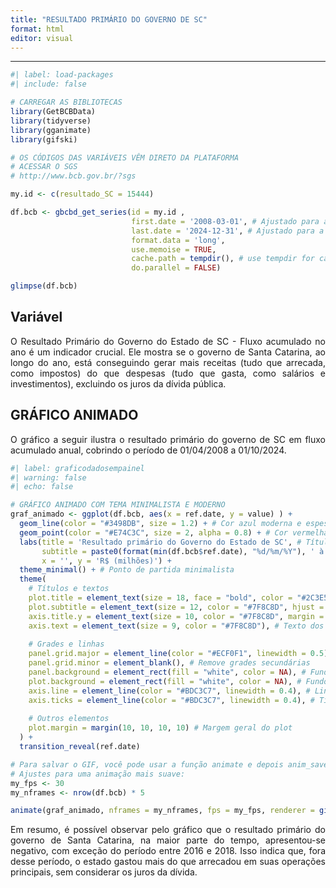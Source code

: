 ---
title: "RESULTADO PRIMÁRIO DO GOVERNO DE SC"
format: html
editor: visual
---

<style>
body{
  text-align: justify;
}
</style>
---

```{r}
#| label: load-packages
#| include: false

# CARREGAR AS BIBLIOTECAS
library(GetBCBData)
library(tidyverse)
library(gganimate)
library(gifski)

# OS CÓDIGOS DAS VARIÁVEIS VÊM DIRETO DA PLATAFORMA
# ACESSAR O SGS
# http://www.bcb.gov.br/?sgs

my.id <- c(resultado_SC = 15444)

df.bcb <- gbcbd_get_series(id = my.id ,
                           first.date = '2008-03-01', # Ajustado para a data da imagem
                           last.date = '2024-12-31', # Ajustado para a data da imagem (4º Trim. 2024)
                           format.data = 'long',
                           use.memoise = TRUE,
                           cache.path = tempdir(), # use tempdir for cache folder
                           do.parallel = FALSE)

glimpse(df.bcb)
```

## Variável

O Resultado Primário do Governo do Estado de SC - Fluxo acumulado no ano é um indicador crucial. Ele mostra se o governo de Santa Catarina, ao longo do ano, está conseguindo gerar mais receitas (tudo que arrecada, como impostos) do que despesas (tudo que gasta, como salários e investimentos), excluindo os juros da dívida pública.

## GRÁFICO ANIMADO

O gráfico a seguir ilustra o resultado primário do governo de SC em fluxo acumulado anual, cobrindo o período de 01/04/2008 a 01/10/2024.

```{r}
#| label: graficodadosempainel
#| warning: false
#| echo: false

# GRÁFICO ANIMADO COM TEMA MINIMALISTA E MODERNO
graf_animado <- ggplot(df.bcb, aes(x = ref.date, y = value) ) +
  geom_line(color = "#3498DB", size = 1.2) + # Cor azul moderna e espessura ligeiramente maior
  geom_point(color = "#E74C3C", size = 2, alpha = 0.8) + # Cor vermelha para destaque, com leve transparência
  labs(title = 'Resultado primário do Governo do Estado de SC', # Título mais conciso
       subtitle = paste0(format(min(df.bcb$ref.date), "%d/%m/%Y"), ' à ', format(max(df.bcb$ref.date), "%d/%m/%Y")), # Subtítulo formatado
       x = '', y = 'R$ (milhões)') +
  theme_minimal() + # Ponto de partida minimalista
  theme(
    # Títulos e textos
    plot.title = element_text(size = 18, face = "bold", color = "#2C3E50", hjust = 0), # Título em negrito, cor escura, alinhado à esquerda
    plot.subtitle = element_text(size = 12, color = "#7F8C8D", hjust = 0, margin = margin(b = 10)), # Subtítulo mais discreto, cor cinza, margem inferior
    axis.title.y = element_text(size = 10, color = "#7F8C8D", margin = margin(r = 10)), # Título do eixo Y, cor cinza
    axis.text = element_text(size = 9, color = "#7F8C8D"), # Texto dos eixos, cor cinza
    
    # Grades e linhas
    panel.grid.major = element_line(color = "#ECF0F1", linewidth = 0.5), # Grades principais muito claras
    panel.grid.minor = element_blank(), # Remove grades secundárias
    panel.background = element_rect(fill = "white", color = NA), # Fundo branco sem borda
    plot.background = element_rect(fill = "white", color = NA), # Fundo geral branco sem borda
    axis.line = element_line(color = "#BDC3C7", linewidth = 0.4), # Linhas de eixo finas e cinza claro
    axis.ticks = element_line(color = "#BDC3C7", linewidth = 0.4), # Ticks dos eixos finos e cinza claro
    
    # Outros elementos
    plot.margin = margin(10, 10, 10, 10) # Margem geral do plot
  ) +
  transition_reveal(ref.date) 

# Para salvar o GIF, você pode usar a função animate e depois anim_save
# Ajustes para uma animação mais suave:
my_fps <- 30
my_nframes <- nrow(df.bcb) * 5

animate(graf_animado, nframes = my_nframes, fps = my_fps, renderer = gifski_renderer())
```

Em resumo, é possível observar pelo gráfico que o resultado primário do governo de Santa Catarina, na maior parte do tempo, apresentou-se negativo, com exceção do período entre 2016 e 2018. Isso indica que, fora desse período, o estado gastou mais do que arrecadou em suas operações principais, sem considerar os juros da dívida.
